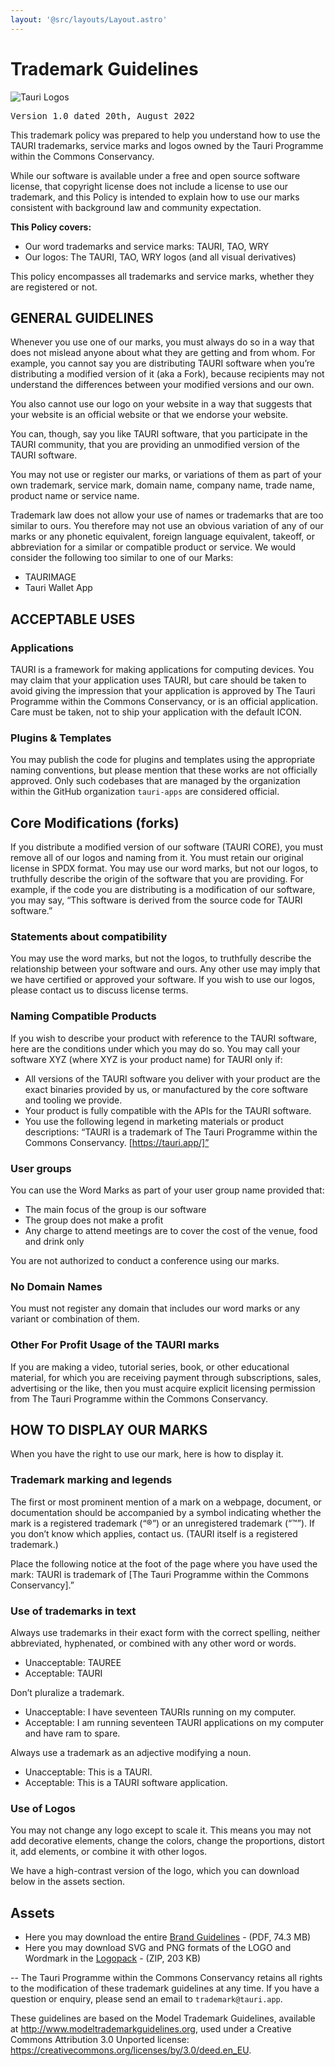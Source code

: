 ```yaml
---
layout: '@src/layouts/Layout.astro'
---
```




# Trademark Guidelines

![Tauri Logos](/img/tauri-trademark-page.jpg)

<pre>Version 1.0 dated 20th, August 2022</pre>

This trademark policy was prepared to help you understand how to use the TAURI trademarks, service marks and logos owned by the Tauri Programme within the Commons Conservancy.

While our software is available under a free and open source software license, that copyright license does not include a license to use our trademark, and this Policy is intended to explain how to use our marks consistent with background law and community expectation.

**This Policy covers:**

- Our word trademarks and service marks: TAURI, TAO, WRY
- Our logos: The TAURI, TAO, WRY logos (and all visual derivatives)

This policy encompasses all trademarks and service marks, whether they are registered or not.

## GENERAL GUIDELINES

Whenever you use one of our marks, you must always do so in a way that does not mislead anyone about what they are getting and from whom. For example, you cannot say you are distributing TAURI software when you’re distributing a modified version of it (aka a Fork), because recipients may not understand the differences between your modified versions and our own.

You also cannot use our logo on your website in a way that suggests that your website is an official website or that we endorse your website.

You can, though, say you like TAURI software, that you participate in the TAURI community, that you are providing an unmodified version of the TAURI software.

You may not use or register our marks, or variations of them as part of your own trademark, service mark, domain name, company name, trade name, product name or service name.

Trademark law does not allow your use of names or trademarks that are too similar to ours. You therefore may not use an obvious variation of any of our marks or any phonetic equivalent, foreign language equivalent, takeoff, or abbreviation for a similar or compatible product or service. We would consider the following too similar to one of our Marks:

- TAURIMAGE
- Tauri Wallet App

## ACCEPTABLE USES

### Applications

TAURI is a framework for making applications for computing devices. You may claim that your application uses TAURI, but care should be taken to avoid giving the impression that your application is approved by The Tauri Programme within the Commons Conservancy, or is an official application. Care must be taken, not to ship your application with the default ICON.

### Plugins & Templates

You may publish the code for plugins and templates using the appropriate naming conventions, but please mention that these works are not officially approved. Only such codebases that are managed by the organization within the GitHub organization `tauri-apps` are considered official.

## Core Modifications (forks)

If you distribute a modified version of our software (TAURI CORE), you must remove all of our logos and naming from it. You must retain our original license in SPDX format. You may use our word marks, but not our logos, to truthfully describe the origin of the software that you are providing. For example, if the code you are distributing is a modification of our software, you may say, “This software is derived from the source code for TAURI software.”

### Statements about compatibility

You may use the word marks, but not the logos, to truthfully describe the relationship between your software and ours. Any other use may imply that we have certified or approved your software. If you wish to use our logos, please contact us to discuss license terms.

### Naming Compatible Products

If you wish to describe your product with reference to the TAURI software, here are the conditions under which you may do so. You may call your software XYZ (where XYZ is your product name) for TAURI only if:

- All versions of the TAURI software you deliver with your product are the exact binaries provided by us, or manufactured by the core software and tooling we provide.
- Your product is fully compatible with the APIs for the TAURI software.
- You use the following legend in marketing materials or product descriptions: “TAURI is a trademark of The Tauri Programme within the Commons Conservancy. [https://tauri.app/]”

### User groups

You can use the Word Marks as part of your user group name provided that:

- The main focus of the group is our software
- The group does not make a profit
- Any charge to attend meetings are to cover the cost of the venue, food and drink only

You are not authorized to conduct a conference using our marks.

### No Domain Names

You must not register any domain that includes our word marks or any variant or combination of them.

### Other For Profit Usage of the TAURI marks

If you are making a video, tutorial series, book, or other educational material, for which you are receiving payment through subscriptions, sales, advertising or the like, then you must acquire explicit licensing permission from The Tauri Programme within the Commons Conservancy.

## HOW TO DISPLAY OUR MARKS

When you have the right to use our mark, here is how to display it.

### Trademark marking and legends

The first or most prominent mention of a mark on a webpage, document, or documentation should be accompanied by a symbol indicating whether the mark is a registered trademark (“®”) or an unregistered trademark (“™”). If you don’t know which applies, contact us. (TAURI itself is a registered trademark.)

Place the following notice at the foot of the page where you have used the mark: TAURI is trademark of [The Tauri Programme within the Commons Conservancy].”

### Use of trademarks in text

Always use trademarks in their exact form with the correct spelling, neither abbreviated, hyphenated, or combined with any other word or words.

- Unacceptable: TAUREE
- Acceptable: TAURI

Don’t pluralize a trademark.

- Unacceptable: I have seventeen TAURIs running on my computer.
- Acceptable: I am running seventeen TAURI applications on my computer and have ram to spare.

Always use a trademark as an adjective modifying a noun.

- Unacceptable: This is a TAURI.
- Acceptable: This is a TAURI software application.

### Use of Logos

You may not change any logo except to scale it. This means you may not add decorative elements, change the colors, change the proportions, distort it, add elements, or combine it with other logos.

We have a high-contrast version of the logo, which you can download below in the assets section.

## Assets

- Here you may download the entire [Brand Guidelines](/img/Brand_Guidelines.pdf) - (PDF, 74.3 MB)
- Here you may download SVG and PNG formats of the LOGO and Wordmark in the [Logopack](/img/TAURI_LOGOPACK.zip) - (ZIP, 203 KB)

--
The Tauri Programme within the Commons Conservancy retains all rights to the modification of these trademark guidelines at any time. If you have a question or enquiry, please send an email to `trademark@tauri.app`.

These guidelines are based on the Model Trademark Guidelines, available at http://www.modeltrademarkguidelines.org, used under a Creative Commons Attribution 3.0 Unported license: https://creativecommons.org/licenses/by/3.0/deed.en_EU.
